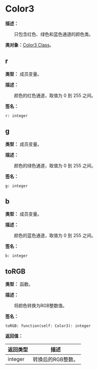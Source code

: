 
# Color3

**描述：**

&emsp;&emsp;只包含红色、绿色和蓝色通道的颜色类。

**类对象：**[Color3 Class](/docs/api/Class%20Object/Color3)。

## r

**类型：** 成员变量。

**描述：**

&emsp;&emsp;颜色的红色通道，取值为 0 到 255 之间。

**签名：**
```tl
r: integer
```

## g

**类型：** 成员变量。

**描述：**

&emsp;&emsp;颜色的绿色通道，取值为 0 到 255 之间。

**签名：**
```tl
g: integer
```

## b

**类型：** 成员变量。

**描述：**

&emsp;&emsp;颜色的蓝色通道，取值为 0 到 255 之间。

**签名：**
```tl
b: integer
```

## toRGB

**类型：** 函数。

**描述：**

&emsp;&emsp;将颜色转换为RGB整数值。

**签名：**
```tl
toRGB: function(self: Color3): integer
```

**返回值：**

| 返回类型 | 描述 |
| --- | --- |
| integer | 转换后的RGB整数。 |